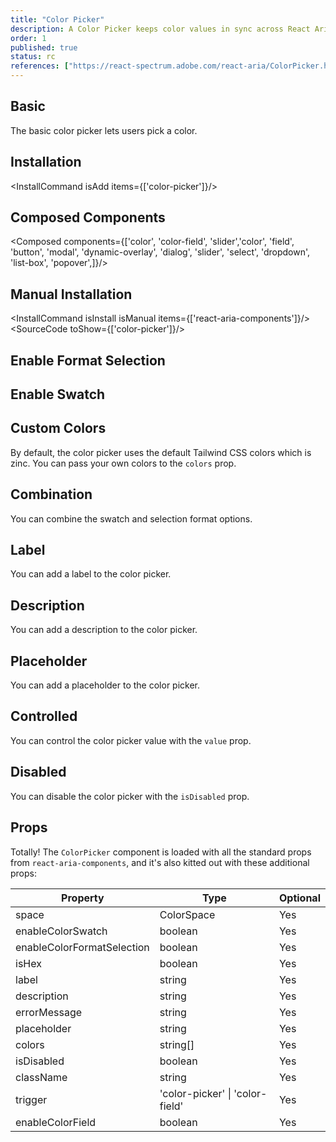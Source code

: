 ```yaml
---
title: "Color Picker"
description: A Color Picker keeps color values in sync across React Aria color components. It makes building color pickers with custom layouts a breeze through composition.
order: 1
published: true
status: rc
references: ["https://react-spectrum.adobe.com/react-aria/ColorPicker.html"]
---
```


## Basic
The basic color picker lets users pick a color.
<How className='min-w-40' toUse="colors/color-picker-demo" />

## Installation
<InstallCommand isAdd items={['color-picker']}/>

## Composed Components
<Composed components={['color', 'color-field', 'slider','color', 'field', 'button', 'modal', 'dynamic-overlay', 'dialog', 'slider', 'select', 'dropdown', 'list-box', 'popover',]}/>

## Manual Installation
<InstallCommand isInstall isManual items={['react-aria-components']}/>
<SourceCode toShow={['color-picker']}/>

## Enable Format Selection
<How className='min-w-40' toUse="colors/color-picker-enable-selection-format-demo" />

## Enable Swatch
<How className='min-w-40' toUse="colors/color-picker-enable-swatch-demo" />

## Custom Colors
By default, the color picker uses the default Tailwind CSS colors which is zinc. You can pass your own colors to the `colors` prop.
<How className='min-w-40' toUse="colors/color-picker-custom-colors-demo" />

## Combination
You can combine the swatch and selection format options.
<How className='min-w-40' toUse="colors/color-picker-combination-demo" />

## Label
You can add a label to the color picker.
<How className='min-w-40' toUse="colors/color-picker-with-label-demo" />

## Description
You can add a description to the color picker.
<How className='min-w-40' toUse="colors/color-picker-with-description-demo" />

## Placeholder
You can add a placeholder to the color picker.
<How className='min-w-40' toUse="colors/color-picker-with-placeholder-demo" />

## Controlled
You can control the color picker value with the `value` prop.
<How className='min-w-40' toUse="colors/color-picker-controlled-demo" />

## Disabled
You can disable the color picker with the `isDisabled` prop.
<How className='min-w-40' toUse="colors/color-picker-disabled-demo" />

## Props
Totally! The `ColorPicker` component is loaded with all the standard props from `react-aria-components`, and it's also kitted out with these additional props:

| Property                    | Type                                                         | Optional |
|-----------------------------|--------------------------------------------------------------|----------|
| space                       | ColorSpace                                                   | Yes      |
| enableColorSwatch           | boolean                                                      | Yes      |
| enableColorFormatSelection  | boolean                                                      | Yes      |
| isHex                       | boolean                                                      | Yes      |
| label                       | string                                                       | Yes      |
| description                 | string                                                       | Yes      |
| errorMessage                | string                                                       | Yes      |
| placeholder                 | string                                                       | Yes      |
| colors                      | string[]                                                     | Yes      |
| isDisabled                  | boolean                                                      | Yes      |
| className                   | string                                                       | Yes      |
| trigger                     | 'color-picker' \| 'color-field'                              | Yes      |
| enableColorField            | boolean                                                      | Yes      |
